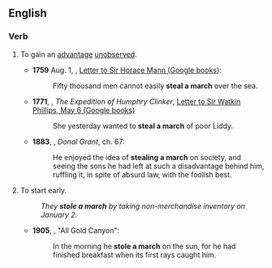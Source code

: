 ==English==

===Verb===
{{head|en|verb|head=[[steal]] [[a]] [[march]]}}

# {{lb|en|intransitive|idiomatic}} To gain an [[advantage]] [[unobserved]].
#* '''1759''' Aug. 1, {{w|Horace Walpole}}, [https://books.google.ca/books?id=qOYQAAAAYAAJ&pg=PA501&lpg=PA501&dq=%22Fifty+thousand+men+cannot+easily+steal+a+march+over+the+sea%22&source=bl&ots=ScSc9yEkxv&sig=XzLscgOPMzfmr7MdpJWYzg9AEzY&hl=en&sa=X&ved=0ahUKEwj_z-2y1r_OAhVD7R4KHbAEDEoQ6AEIJzAD#v=onepage&q=%22Fifty%20thousand%20men%20cannot%20easily%20steal%20a%20march%20over%20the%20sea%22&f=false Letter to Sir Horace Mann (Google books)]:
#*: Fifty thousand men cannot easily '''steal a march''' over the sea.
#* '''1771''', {{w|Tobias Smollett}}, ''The Expedition of Humphry Clinker'', [https://books.google.ca/books?id=d6QbAgAAQBAJ&pg=PT1977&lpg=PT1977&dq=%22yesterday+wanted+to+steal+a+march+of+poor+Liddy%22&source=bl&ots=f1jiO1i4cN&sig=XTh_NV9a_8q5miBXTuODou0mzxI&hl=en&sa=X&ved=0ahUKEwjgwuSC17_OAhUE2B4KHSsUBaQQ6AEIKjAF#v=onepage&q=%22yesterday%20wanted%20to%20steal%20a%20march%20of%20poor%20Liddy%22&f=false Letter to Sir Watkin Phillips, May 6 (Google books)]
#*: She yesterday wanted to '''steal a march''' of poor Liddy.
#* '''1883''', {{w|George MacDonald}}, ''Donal Grant'', ch. 67:
#*: He enjoyed the idea of '''stealing a march''' on society, and seeing the sons he had left at such a disadvantage behind him, ruffling it, in spite of absurd law, with the foolish best.
# {{lb|en|intransitive|idiomatic}} To start early.
#: ''They '''stole a march''' by taking non-merchandise inventory on January 2.''
#* '''1905''', {{w|Jack London}}, "All Gold Canyon":
#*: In the morning he '''stole a march''' on the sun, for he had finished breakfast when its first rays caught him.